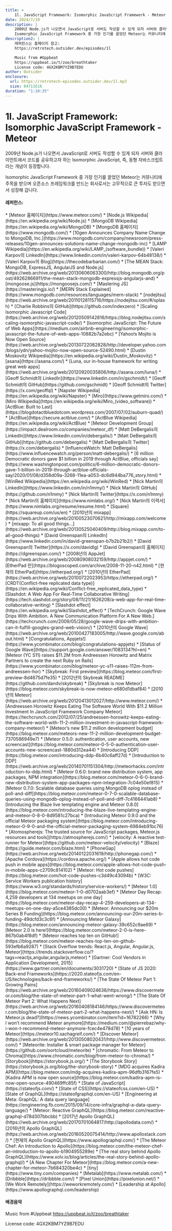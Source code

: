 ```yaml
---
title: >
    1l. JavaScript Framework: Isomorphic JavaScript Framework - Meteor
date: 2024/7/19
description: |
    2009년 Node.js가 나오면서 JavaScript로 서버도 작성할 수 있게 되자 서버와 클라이언트에서 코드를 공유하고자 하는 Isomorphic JavaScript, 즉, 동형 자바스크립트라는 개념이 등장합니다.
    Isomorphic JavaScript Framework 중 가장 인기를 끌었던 Meteor는 커뮤니티에 주목을 받으며 오픈소스 프레임워크를 만드는 회사로서는 고무적으로 큰 투자도 받으면서 성장해 갑니다.
description2: |
    레퍼런스는 홈페이지 참고:
    https://retrotech.outsider.dev/episodes/1l

    Music from #Uppbeat
    https://uppbeat.io/t/zoo/breathtaker
    License code: 4GX2KBM7YZ9B7EDU
author: Outsider
enclosure:
  url: https://retrotech-episodes.outsider.dev/1l.mp3
  size: 84711616
duration: "1:10:35"
---
```


# 1l. JavaScript Framework: Isomorphic JavaScript Framework - Meteor

2009년 Node.js가 나오면서 JavaScript로 서버도 작성할 수 있게 되자
서버와 클라이언트에서 코드를 공유하고자 하는 Isomorphic JavaScript,
즉, 동형 자바스크립트라는 개념이 등장합니다.

Isomorphic JavaScript Framework 중 가장 인기를 끌었던 Meteor는
커뮤니티에 주목을 받으며 오픈소스 프레임워크를 만드는 회사로서는 고무적으로 큰 투자도
받으면서 성장해 갑니다.


<Badges
  apple="https://podcasts.apple.com/kr/podcast/1l-javascript-framework-isomorphic-javascript-framework/id1698903712?i=1000662736633"
  youtube="https://www.youtube.com/watch?v=Md3C95fIu9I&list=PLEHf_UYxvkp9HCnP3UIZhEss_Yo4XuUDX"
  spotify="https://open.spotify.com/episode/6MsnqX7fom3R8sNttVOwCb"
/>

#### 레퍼런스:
<div class="refs">
    * [Meteor 홈페이지](https://www.meteor.com/)
    * [Node.js Wikipedia](https://en.wikipedia.org/wiki/Node.js)
    * [MongoDB Wikipedia](https://en.wikipedia.org/wiki/MongoDB)
    * [MongoDB 홈페이지](https://www.mongodb.com/)
    * [10gen Announces Company Name Change to MongoDB, Inc.](https://www.mongodb.com/company/newsroom/press-releases/10gen-announces-solutions-name-change-mongodb-inc)
    * [LAMP Wikipedia](https://en.wikipedia.org/wiki/LAMP_(software_bundle))
    * [Valeri Karpov의 LinkedIn](https://www.linkedin.com/in/valeri-karpov-64b48138/)
    * [Valeri Karpov의 Blog](https://thecodebarbarian.com/)
    * [The MEAN Stack: MongoDB, ExpressJS, AngularJS and Node.js](https://web.archive.org/web/20130606063300/http://blog.mongodb.org/post/49262866911/the-mean-stack-mongodb-expressjs-angularjs-and)
    * [mongoose.js](https://mongoosejs.com/)
    * [Mastering JS](https://masteringjs.io/)
    * [MERN Stack Explained](https://www.mongodb.com/resources/languages/mern-stack)
    * [nodejitsu](https://web.archive.org/web/20110128115716/https://nodejitsu.com/#/splash)
    * [Charlie Robbins의 GitHub](https://github.com/indexzero)
    * [Scaling Isomorphic Javascript Code](https://web.archive.org/web/20120509142816/https://blog.nodejitsu.com/scaling-isomorphic-javascript-code/)
    * [Isomorphic JavaScript: The Future of Web Apps](https://medium.com/airbnb-engineering/isomorphic-javascript-the-future-of-web-apps-10882b7a2ebc)
    * [Yahoo!s Mojito is Now Open Source](https://web.archive.org/web/20130722082828/http://developer.yahoo.com/blogs/ydn/yahoo-mojito-now-open-source-52490.html)
    * [Dustin Moskovitz Wikipedia](https://en.wikipedia.org/wiki/Dustin_Moskovitz)
    * [asana](https://asana.com/)
    * [Luna, our in-house framework for writing great web apps](https://web.archive.org/web/20120920035806/http://asana.com/luna/)
    * [Geoff Schmidt의 LinkedIn](https://www.linkedin.com/in/gschmidt/)
    * [Geoff Schmidt의 GitHub](https://github.com/gschmidt)
    * [Geoff Schmidt의 Twitter](https://x.com/geoffql)
    * [Napster Wikipedia](https://en.wikipedia.org/wiki/Napster)
    * [Miro](https://www.getmiro.com/)
    * [Miro Wikipedia](https://en.wikipedia.org/wiki/Miro_(video_software))
    * [ActBlue: Built to Last](https://blogdotactbluedotcom.wordpress.com/2007/07/02/auburn-quad/)
    * [ActBlue](https://secure.actblue.com/)
    * [ActBlue Wikipedia](https://en.wikipedia.org/wiki/ActBlue)
    * [Meteor Development Group](https://impact.dealroom.co/companies/meteor_df)
    * [Matt DeBergalis의 LinkedIn](https://www.linkedin.com/in/debergalis/)
    * [Matt DeBergalis의 GitHub](https://github.com/debergalis)
    * [Matt DeBergalis의 Twitter](https://x.com/debergalis)
    * [InfluenceWatch: Matt DeBergalis](https://www.influencewatch.org/person/matt-debergalis/)
    * [6 million Democratic donors gave $1 billion in 2019 through ActBlue, officials say](https://www.washingtonpost.com/politics/6-million-democratic-donors-gave-1-billion-in-2019-through-actblue-officials-say/2020/01/08/d358d09a-3268-11ea-a053-dc6d944ba776_story.html)
    * [WinRed Wikipedia](https://en.wikipedia.org/wiki/WinRed)
    * [Nick Martin의 LinkedIn](https://www.linkedin.com/in/n1mmy/)
    * [Nick Martin의 GitHub](https://github.com/n1mmy)
    * [Nick Martin의 Twitter](https://x.com/n1mmy)
    * [Nick Martin의 홈페이지](https://www.nimlabs.org/)
    * [Nick Martin의 이력서](https://www.nimlabs.org/resume/resume.html)
    * [Square](https://squareup.com/us/en)
    * [2010년의 mixapp](https://web.archive.org/web/20100523070621/http://mixapp.com/welcome)
    * [mixapp: To all good things...](https://web.archive.org/web/20130525040409/http://blog.mixapp.com/to-all-good-things)
    * [David Greenspan의 LinkedIn](https://www.linkedin.com/in/david-greenspan-b7b2b21b2/)
    * [David Greenspan의 Twitter](https://x.com/davidlg)
    * [David Greenspan의 홈페이지](https://dgreenspan.com/)
    * [2008년의 AppJet](https://web.archive.org/web/20080908032159/http://appjet.com/)
    * [EtherPad 런](https://blogoscoped.com/archive/2008-11-20-n42.html)
    * [현재의 EtherPad](https://etherpad.org/)
    * [2010년의 EtherPad](https://web.archive.org/web/20100722023953/https://etherpad.org/)
    * [CRDT(Conflict-free replicated data type)](https://en.wikipedia.org/wiki/Conflict-free_replicated_data_type)
    * [Slashdot: A Web App For Real-Time Collaborative Writing](https://tech.slashdot.org/story/08/11/21/1626208/a-web-app-for-real-time-collaborative-writing)
    * [Slashdot effect](https://en.wikipedia.org/wiki/Slashdot_effect)
    * [TechCrunch: Google Wave Drips With Ambition. A New Communication Platform For A New Web.](https://techcrunch.com/2009/05/28/google-wave-drips-with-ambition-can-it-fulfill-googles-grand-web-vision/)
    * [2010년의 Google Wave](https://web.archive.org/web/20100427183005/http://wave.google.com/about.html)
    * [Congratulations, Appjets!](https://www.ycombinator.com/blog/congratulations-appjets)
    * [Status of Google Wave](https://support.google.com/answer/1083134?hl=en)
    * [Meteor (YC S11) raises $11.2M from Andreessen Horowitz and Matrix Partners to create the next Ruby on Rails](https://www.ycombinator.com/blog/meteor-yc-s11-raises-112m-from-andreessen-hor)
    * [Skybreak: First preview](https://blog.meteor.com/first-preview-8d4675d7fe35)
    * [2012년의 Skybreak README](https://github.com/dandv/skybreak)
    * [Skybreak is now Meteor](https://blog.meteor.com/skybreak-is-now-meteor-e680d1dbaf84)
    * [2010년의 Meteor](https://web.archive.org/web/20120413012027/http://www.meteor.com/)
    * [Andreessen Horowitz Keeps Eating The Software World With $11.2 Million Investment In JavaScript Framework Company Meteor](https://techcrunch.com/2012/07/25/andreessen-horowitz-keeps-eating-the-software-world-with-11-2-million-investment-in-javascript-framework-company-meteor/)
    * [Meteor’s new $11.2 million development budget](https://blog.meteor.com/meteors-new-11-2-million-development-budget-7370586949e7)
    * [Meteor 0.5.0: authentication, user accounts, new screencast](https://blog.meteor.com/meteor-0-5-0-authentication-user-accounts-new-screencast-1880d312ea44)
    * [Introducing DDP](https://blog.meteor.com/introducing-ddp-6b40c6aff27d)
    * [Introduction to DDP](https://web.archive.org/web/20140701151304/http://meteorhacks.com/introduction-to-ddp.html)
    * [Meteor 0.6.0: brand new distribution system, app packages, NPM integration](https://blog.meteor.com/meteor-0-6-0-brand-new-distribution-system-app-packages-npm-integration-7c04e50ef815)
    * [Meteor 0.7.0: Scalable database queries using MongoDB oplog instead of poll-and-diff](https://blog.meteor.com/meteor-0-7-0-scalable-database-queries-using-mongodb-oplog-instead-of-poll-and-diff-7c4166441ab8)
    * [Introducing the Blaze live templating engine and Meteor 0.8.0](https://blog.meteor.com/introducing-the-blaze-live-templating-engine-and-meteor-0-8-0-8d9581c27bca)
    * [Introducing Meteor 0.9.0 and the official Meteor packaging system](https://blog.meteor.com/introducing-meteor-0-9-0-and-the-official-meteor-packaging-system-6984eb91bc76)
    * [Atomospherejs: The trusted source for JavaScript packages, Meteor.js resources and tools](https://atmospherejs.com/)
    * [velocity: A reactive test-runner for Meteor](https://github.com/meteor-velocity/velocity)
    * [Blaze](https://guide.meteor.com/blaze.html)
    * [PhoneGap](https://web.archive.org/web/20140122031619/http://phonegap.com/)
    * [Apache Cordova](https://cordova.apache.org/)
    * [Apple allows hot code push in mobile apps](https://blog.meteor.com/apple-allows-hot-code-push-in-mobile-apps-c2709c814102)
    * [Meteor: Hot code pushes](https://blog.meteor.com/hot-code-pushes-c3d49c43094b)
    * [W3C: Service Workers publication history](https://www.w3.org/standards/history/service-workers/)
    * [Meteor 1.0](https://blog.meteor.com/meteor-1-0-d0702aab3ef)
    * [Meteor Day Recap: 4,259 developers at 134 meetups on one day](https://blog.meteor.com/meteor-day-recap-4-259-developers-at-134-meetups-on-one-day-a5ce4385dc00)
    * [Meteor: Announcing our $20m Series B Funding](https://blog.meteor.com/announcing-our-20m-series-b-funding-49dcfd3c3c6f)
    * [Announcing Meteor Galaxy](https://blog.meteor.com/announcing-meteor-galaxy-39c652c9ae69)
    * [Meteor 2.0 is here!](https://blog.meteor.com/meteor-2-0-is-here-867b0ab4f8df)
    * [Meteor reaches top ten on GitHub!](https://blog.meteor.com/meteor-reaches-top-ten-on-github-593efb6a9287)
    * [Stack Overflow trends: React.js, Angular, Angular.js, Meteor](https://trends.stackoverflow.co/?tags=reactjs,angular,angularjs,meteor)
    * [Gartner: Cool Vendors in Application Development, 2015](https://www.gartner.com/en/documents/3031720)
    * [State of JS 2020: Back-end Frameworks](https://2020.stateofjs.com/en-US/technologies/back-end-frameworks/)
    * [The State Of Meteor Part 1: Growing Pains](https://web.archive.org/web/20160409024636/https://www.discovermeteor.com/blog/the-state-of-meteor-part-1-what-went-wrong/)
    * [The State Of Meteor Part 2: What Happens Next](https://web.archive.org/web/20160408184146/https://www.discovermeteor.com/blog/the-state-of-meteor-part-2-what-happens-next/)
    * [Ask HN: Is Meteor.js dead?](https://news.ycombinator.com/item?id=16782266)
    * [Why I won’t recommend Meteor anymore](https://medium.com/@pierrebaz/why-i-won-t-recommend-meteor-anymore-fcec4e478d78)
    * [10 years of Meteor](https://meteor10.sachagreif.com/)
    * [Discover Meteor](https://web.archive.org/web/20130508020431/http://www.discovermeteor.com/)
    * [Meteorite: Installer & smart package manager for Meteor](https://github.com/oortcloud/meteorite)
    * [chromatic: From Meteor to Chroma](https://www.chromatic.com/blog/from-meteor-to-chroma/)
    * [Storybook](https://storybook.js.org/)
    * [The Storybook Story](https://storybook.js.org/blog/the-storybook-story)
    * [MDG acquires Kadira APM](https://blog.meteor.com/mdg-acquires-kadira-apm-96dfb3167fe5)
    * [Kadira APM is now open source](https://blog.meteor.com/kadira-apm-is-now-open-source-490469ffc85f)
    * [State of JavaScript](https://stateofjs.com/)
    * [State of CSS](https://stateofcss.com/en-US)
    * [State of GraphQL](https://stateofgraphql.com/en-US)
    * [Engineering at Meta: GraphQL: A data query language](https://engineering.fb.com/2015/09/14/core-infra/graphql-a-data-query-language/)
    * [Meteor: Reactive GraphQL](https://blog.meteor.com/reactive-graphql-d78d307bbcbb)
    * [2017년 Apollo GraphQL](https://web.archive.org/web/20170701064817/http://apollodata.com/)
    * [2016년의 Apollo GraphQL](https://web.archive.org/web/20160520075414/http://www.apollostack.com/)
    * [현재의 Apollo GraphQL](https://www.apollographql.com/)
    * [The Meteor Chef: An Introduction to Apollo](https://blog.meteor.com/the-meteor-chef-an-introduction-to-apollo-b1904955289e)
    * [The real story behind Apollo GraphQL](https://www.xolv.io/blog/articles/the-real-story-behind-apollo-graphql/)
    * [A New Chapter For Meteor](https://blog.meteor.com/a-new-chapter-for-meteor-7b684320be4c)
    * [tiny](https://www.tiny.com/companies)
    * [Metalab](https://www.metalab.com/)
    * [Dribbble](https://dribbble.com/)
    * [Pixel Union](https://pixelunion.net/)
    * [We Work Remotely](https://weworkremotely.com/)
    * [Leadership at Apollo](https://www.apollographql.com/leadership)
</div>

#### 배경음악
Music from #Uppbeat
https://uppbeat.io/t/zoo/breathtaker

License code: 4GX2KBM7YZ9B7EDU
